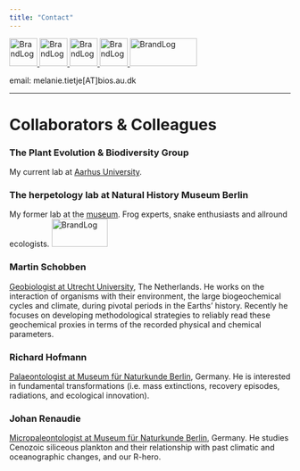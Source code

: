 ```yaml
---
title: "Contact"
---
```


<a href="https://github.com/Eryops1">
    <img id="logo" src="github.png" alt="BrandLog" height="50" width="50" />
</a>
<a href="https://www.researchgate.net/profile/Melanie_Tietje">
    <img id="logo" src="rg.jpeg" alt="BrandLog"  height="50" width="50" />
</a>
<a href="https://publons.com/author/1629562/melanie-tietje#profile">
    <img id="logo" src="publons.png" alt="BrandLog"  height="50" width="50" />
</a>
<a href="https://orcid.org/0000-0003-1157-2963">
    <img id="logo" src="orcid.jpeg" alt="BrandLog" width=50 />
</a>
<a href="https://pure.au.dk/portal/en/persons/melanie-tietje(6abaa223-a82b-4577-acce-f2ead58ba86b).html">
    <img id="logo" src="aulogo_uk_var1_blue.png" alt="BrandLog"  height="50" width="120" />
</a>




email: melanie.tietje[AT]bios.au.dk

-----

# Collaborators & Colleagues

### The Plant Evolution & Biodiversity Group

My current lab at [Aarhus University](https://peb-group.net/). 

### The herpetology lab at Natural History Museum Berlin

My former lab at the [museum](https://www.researchgate.net/lab/Mark-Oliver-Roedel-Lab). Frog experts, snake enthusiasts and allround ecologists. <a href="https://www.naturkundemuseum.berlin/en/einblicke/mitarbeiter/melanie.tietje">
    <img id="logo" src="mfn.jpeg" alt="BrandLog"  height="50" width="100" />
</a>


### Martin Schobben

[Geobiologist at Utrecht University](https://martinschobben.github.io/webpage/index.html), The Netherlands. He works on the interaction of organisms with their environment, the large biogeochemical cycles and climate, during pivotal periods in the Earths’ history. Recently he focuses on developing methodological strategies to reliably read these geochemical proxies in terms of the recorded physical and chemical parameters.

### Richard Hofmann

[Palaeontologist at Museum für Naturkunde Berlin](http://www.fossilrich.com/), Germany. He is interested in fundamental transformations (i.e. mass extinctions, recovery episodes, radiations, and ecological innovation).

### Johan Renaudie

[Micropaleontologist at Museum für Naturkunde Berlin](https://plannapus.github.io/), Germany. He studies Cenozoic siliceous plankton and their relationship with past climatic and oceanographic changes, and our R-hero.



<!-- # Comments  -->
<!-- Leave a comment on this page! -->
<!-- ```{r, echo=FALSE} -->
<!-- # this html includes disqus -->
<!-- #htmltools::includeHTML("_layouts/disqus.html") -->

<!-- # this includes the html comment box -->
<!-- htmltools::includeHTML("_layouts/post.html") -->

<!-- ``` -->